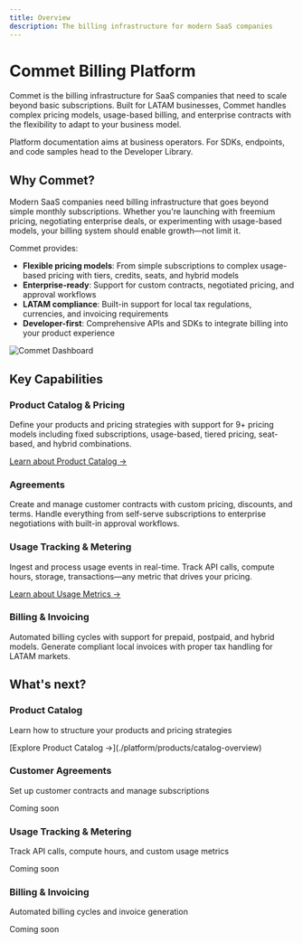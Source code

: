 ```yaml
---
title: Overview
description: The billing infrastructure for modern SaaS companies
---
```



# Commet Billing Platform

Commet is the billing infrastructure for SaaS companies that need to scale beyond basic subscriptions. Built for LATAM businesses, Commet handles complex pricing models, usage-based billing, and enterprise contracts with the flexibility to adapt to your business model.

<Callout type="info">
Platform documentation aims at business operators. For SDKs, endpoints, and code samples head to the Developer Library.
</Callout>

## Why Commet?

Modern SaaS companies need billing infrastructure that goes beyond simple monthly subscriptions. Whether you're launching with freemium pricing, negotiating enterprise deals, or experimenting with usage-based models, your billing system should enable growth—not limit it.

Commet provides:

- **Flexible pricing models**: From simple subscriptions to complex usage-based pricing with tiers, credits, seats, and hybrid models
- **Enterprise-ready**: Support for custom contracts, negotiated pricing, and approval workflows
- **LATAM compliance**: Built-in support for local tax regulations, currencies, and invoicing requirements
- **Developer-first**: Comprehensive APIs and SDKs to integrate billing into your product experience


![Commet Dashboard](/images/dashboard.png)


## Key Capabilities

### Product Catalog & Pricing
Define your products and pricing strategies with support for 9+ pricing models including fixed subscriptions, usage-based, tiered pricing, seat-based, and hybrid combinations.

[Learn about Product Catalog →](../products/catalog-overview)

### Agreements
Create and manage customer contracts with custom pricing, discounts, and terms. Handle everything from self-serve subscriptions to enterprise negotiations with built-in approval workflows.


### Usage Tracking & Metering
Ingest and process usage events in real-time. Track API calls, compute hours, storage, transactions—any metric that drives your pricing.

[Learn about Usage Metrics →](../products/usage-based-pricing)

### Billing & Invoicing
Automated billing cycles with support for prepaid, postpaid, and hybrid models. Generate compliant local invoices with proper tax handling for LATAM markets.


## What's next?

<div className="grid grid-cols-1 md:grid-cols-2 gap-4">
  <div className="border rounded-lg p-4">
    <h3 className="font-semibold mt-0">Product Catalog</h3>
    <p className="text-sm text-muted-foreground">Learn how to structure your products and pricing strategies</p>
    <p className="text-sm">[Explore Product Catalog →](./platform/products/catalog-overview)</p>
  </div>

  <div className="border rounded-lg p-4 opacity-50 cursor-not-allowed">
    <h3 className="font-semibold mt-0">Customer Agreements</h3>
    <p className="text-sm text-muted-foreground">Set up customer contracts and manage subscriptions</p>
    <p className="text-sm text-muted-foreground">Coming soon</p>
  </div>

  <div className="border rounded-lg p-4 opacity-50 cursor-not-allowed">
    <h3 className="font-semibold mt-0">Usage Tracking & Metering</h3>
    <p className="text-sm text-muted-foreground">Track API calls, compute hours, and custom usage metrics</p>
    <p className="text-sm text-muted-foreground">Coming soon</p>
  </div>

  <div className="border rounded-lg p-4 opacity-50 cursor-not-allowed">
    <h3 className="font-semibold mt-0">Billing & Invoicing</h3>
    <p className="text-sm text-muted-foreground">Automated billing cycles and invoice generation</p>
    <p className="text-sm text-muted-foreground">Coming soon</p>
  </div>
</div>
